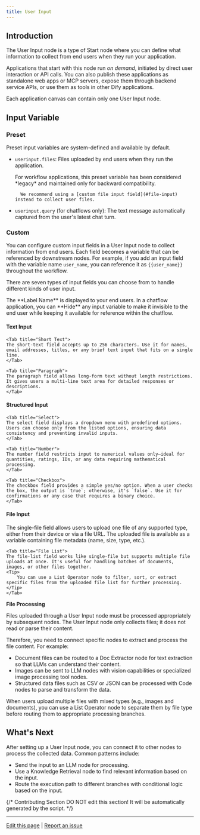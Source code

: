 ```yaml
---
title: User Input
---
```


## Introduction

The User Input node is a type of Start node where you can define what information to collect from end users when they run your application.

Applications that start with this node run *on demand*, initiated by direct user interaction or API calls. You can also publish these applications as standalone web apps or MCP servers, expose them through backend service APIs, or use them as tools in other Dify applications.

<Info>
    Each application canvas can contain only one User Input node.
</Info>

## Input Variable

### Preset

Preset input variables are system-defined and available by default.

- `userinput.files`: Files uploaded by end users when they run the application.

    <Note>
        For workflow applications, this preset variable has been considered *legacy* and maintained only for backward compatibility. 

        We recommend using a [custom file input field](#file-input) instead to collect user files.
    </Note>

- `userinput.query` (for chatflows only): The text message automatically captured from the user's latest chat turn.

### Custom

You can configure custom input fields in a User Input node to collect information from end users. Each field becomes a variable that can be referenced by downstream nodes. For example, if you add an input field with the variable name `user_name`, you can reference it as `{{user_name}}` throughout the workflow.

There are seven types of input fields you can choose from to handle different kinds of user input.

<Info>
    The **Label Name** is displayed to your end users.
</Info>

<Tip>
    In a chatflow application, you can **Hide** any input variable to make it invisible to the end user while keeping it available for reference within the chatflow.
</Tip>

#### Text Input

<Tabs>

    <Tab title="Short Text">
    The short-text field accepts up to 256 characters. Use it for names, email addresses, titles, or any brief text input that fits on a single line.
    </Tab>

    <Tab title="Paragraph">
    The paragraph field allows long-form text without length restrictions. It gives users a multi-line text area for detailed responses or descriptions.
    </Tab>
</Tabs>

#### Structured Input

<Tabs>

    <Tab title="Select">
    The select field displays a dropdown menu with predefined options. Users can choose only from the listed options, ensuring data consistency and preventing invalid inputs.
    </Tab>

    <Tab title="Number">
    The number field restricts input to numerical values only—ideal for quantities, ratings, IDs, or any data requiring mathematical processing.
    </Tab>

    <Tab title="Checkbox">
    The checkbox field provides a simple yes/no option. When a user checks the box, the output is `true`; otherwise, it's `false`. Use it for confirmations or any case that requires a binary choice. 
    </Tab>
</Tabs>

#### File Input

<Tabs>
    <Tab title="Single File">
    The single-file field allows users to upload one file of any supported type, either from their device or via a file URL. The uploaded file is available as a variable containing file metadata (name, size, type, etc.).
    </Tab>

    <Tab title="File List">
    The file-list field works like single-file but supports multiple file uploads at once. It's useful for handling batches of documents, images, or other files together.
    <Tip>
        You can use a List Operator node to filter, sort, or extract specific files from the uploaded file list for further processing.
    </Tip>
    </Tab>
</Tabs>

**File Processing**

Files uploaded through a User Input node must be processed appropriately by subsequent nodes. The User Input node only collects files; it does not read or parse their content.

Therefore, you need to connect specific nodes to extract and process the file content. For example:

- Document files can be routed to a Doc Extractor node for text extraction so that LLMs can understand their content.
- Images can be sent to LLM nodes with vision capabilities or specialized image processing tool nodes.
- Structured data files such as CSV or JSON can be processed with Code nodes to parse and transform the data.

<Tip>
    When users upload multiple files with mixed types (e.g., images and documents), you can use a List Operator node to separate them by file type before routing them to appropriate processing branches.
</Tip>

## What's Next

After setting up a User Input node, you can connect it to other nodes to process the collected data. Common patterns include:

- Send the input to an LLM node for processing.
- Use a Knowledge Retrieval node to find relevant information based on the input.
- Route the execution path to different branches with conditional logic based on the input.


{/*
Contributing Section
DO NOT edit this section!
It will be automatically generated by the script.
*/}

---

[Edit this page](https://github.com/langgenius/dify-docs/edit/main/en/guides/workflow/node/user-input.mdx) | [Report an issue](https://github.com/langgenius/dify-docs/issues/new?template=docs.yml)